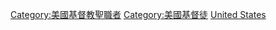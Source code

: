 [[Category:美國基督教聖職者|Category:美國基督教聖職者]]
[[Category:美國基督徒|Category:美國基督徒]]
[[Category:各國牧師|United States]]